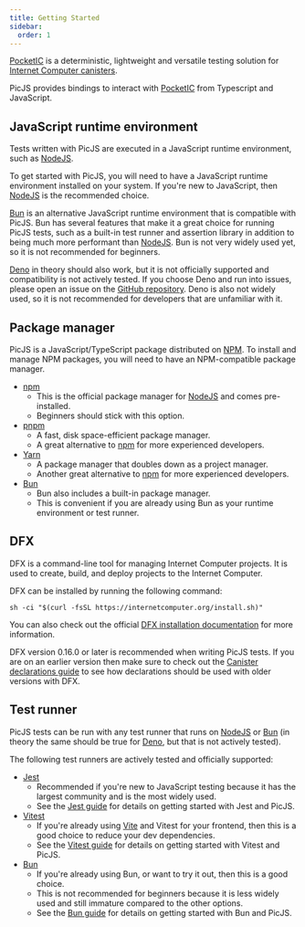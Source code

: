 ```yaml
---
title: Getting Started
sidebar:
  order: 1
---
```


[PocketIC](https://github.com/dfinity/pocketic) is a deterministic, lightweight and versatile testing solution for [Internet Computer canisters](https://internetcomputer.org/how-it-works/canister-lifecycle/).

PicJS provides bindings to interact with [PocketIC](https://github.com/dfinity/pocketic) from Typescript and JavaScript.

## JavaScript runtime environment

Tests written with PicJS are executed in a JavaScript runtime environment, such as [NodeJS](https://nodejs.org/en).

To get started with PicJS, you will need to have a JavaScript runtime environment installed on your system. If you're new to JavaScript, then [NodeJS](https://nodejs.org/en) is the recommended choice.

[Bun](https://bun.sh/) is an alternative JavaScript runtime environment that is compatible with PicJS. Bun has several features that make it a great choice for running PicJS tests, such as a built-in test runner and assertion library in addition to being much more performant than [NodeJS](https://nodejs.org/en). Bun is not very widely used yet, so it is not recommended for beginners.

[Deno](https://deno.com/) in theory should also work, but it is not officially supported and compatibility is not actively tested. If you choose Deno and run into issues, please open an issue on the [GitHub repository](https://github.com/dfinity/pic-js/issues). Deno is also not widely used, so it is not recommended for developers that are unfamiliar with it.

## Package manager

PicJS is a JavaScript/TypeScript package distributed on [NPM](https://www.npmjs.com/package/@dfinity/pic). To install and manage NPM packages, you will need to have an NPM-compatible package manager.

- [npm](https://nodejs.org/en/learn/getting-started/an-introduction-to-the-npm-package-manager)
  - This is the official package manager for [NodeJS](https://nodejs.org/en) and comes pre-installed.
  - Beginners should stick with this option.
- [pnpm](https://pnpm.io/)
  - A fast, disk space-efficient package manager.
  - A great alternative to [npm](https://nodejs.org/en/learn/getting-started/an-introduction-to-the-npm-package-manager) for more experienced developers.
- [Yarn](https://yarnpkg.com/)
  - A package manager that doubles down as a project manager.
  - Another great alternative to [npm](https://nodejs.org/en/learn/getting-started/an-introduction-to-the-npm-package-manager) for more experienced developers.
- [Bun](https://bun.sh/)
  - Bun also includes a built-in package manager.
  - This is convenient if you are already using Bun as your runtime environment or test runner.

## DFX

DFX is a command-line tool for managing Internet Computer projects. It is used to create, build, and deploy projects to the Internet Computer.

DFX can be installed by running the following command:

```shell
sh -ci "$(curl -fsSL https://internetcomputer.org/install.sh)"
```

You can also check out the official [DFX installation documentation](https://internetcomputer.org/docs/current/developer-docs/getting-started/install) for more information.

DFX version 0.16.0 or later is recommended when writing PicJS tests. If you are on an earlier version then make sure to check out the [Canister declarations guide](./canister-declarations) to see how declarations should be used with older versions with DFX.

## Test runner

PicJS tests can be run with any test runner that runs on [NodeJS](https://nodejs.org/en) or [Bun](https://bun.sh/) (in theory the same should be true for [Deno](https://deno.com/), but that is not actively tested).

The following test runners are actively tested and officially supported:

- [Jest](https://jestjs.io/)
  - Recommended if you're new to JavaScript testing because it has the largest community and is the most widely used.
  - See the [Jest guide](./using-jest) for details on getting started with Jest and PicJS.
- [Vitest](https://vitest.dev/)
  - If you're already using [Vite](https://vitejs.dev/) and Vitest for your frontend, then this is a good choice to reduce your dev dependencies.
  - See the [Vitest guide](./using-vitest) for details on getting started with Vitest and PicJS.
- [Bun](https://bun.sh/)
  - If you're already using Bun, or want to try it out, then this is a good choice.
  - This is not recommended for beginners because it is less widely used and still immature compared to the other options.
  - See the [Bun guide](./using-bun) for details on getting started with Bun and PicJS.
